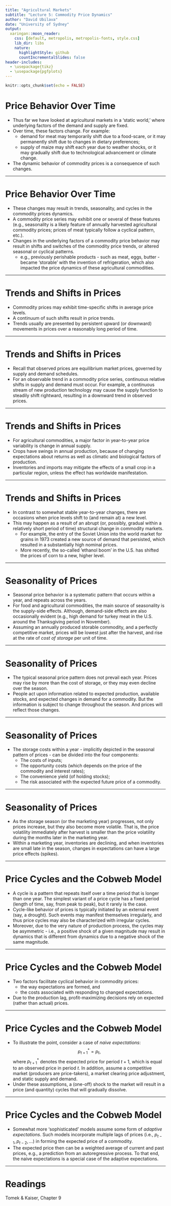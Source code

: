 ```yaml
---
title: "Agricultural Markets"
subtitle: "Lecture 5: Commodity Price Dynamics"
author: "David Ubilava"
date: "University of Sydney"
output:
  xaringan::moon_reader:
    css: [default, metropolis, metropolis-fonts, style.css]
    lib_dir: libs
    nature:
      highlightStyle: github
      countIncrementalSlides: false
header-includes: 
  - \usepackage{tikz}
  - \usepackage{pgfplots}
---
```



```r
knitr::opts_chunk$set(echo = FALSE)
```

# Price Behavior Over Time

- Thus far we have looked at agricultural markets in a 'static world,' where underlying factors of the demand and supply are fixed.
- Over time, these factors change. For example:
  * demand for meat may temporarily shift due to a food-scare, or it may permanently shift due to changes in dietary preferences;
  * supply of maize may shift each year due to weather shocks, or it may gradually shift due to technological advancement or climate change. 
- The dynamic behavior of commodity prices is a consequence of such changes. 

---


# Price Behavior Over Time

- These changes may result in trends, seasonality, and cycles in the commodity prices dynamics. 
- A commodity price series may exhibit one or several of these features (e.g., seasonality is a likely feature of annually harvested agricultural commodity prices; prices of meat typically follow a cyclical pattern, etc.). 
- Changes in the underlying factors of a commodity price behavior may result in shifts and switches of the commodity price trends, or altered seasonal or cyclical patterns. 
  * e.g., previously perishable products - such as meat, eggs, butter - became 'storable' with the invention of refrigeration, which also impacted the price dynamics of these agricultural commodities. 

---


# Trends and Shifts in Prices

- Commodity prices may exhibit time-specific shifts in average price levels. 
- A continuum of such shifts result in price trends. 
- Trends usually are presented by persistent upward (or downward) movements in prices over a reasonably long period of time. 

---


# Trends and Shifts in Prices

- Recall that observed prices are equilibrium market prices, governed by supply and demand schedules. 
- For an observable trend in a commodity price series, continuous relative shifts in supply and demand must occur. 
For example, a continuous stream of new production technology may cause the supply function to steadily shift rightward, resulting in a downward trend in observed prices.  

---


# Trends and Shifts in Prices

- For agricultural commodities, a major factor in year-to-year price variability is change in annual supply. 
- Crops have swings in annual production, because of changing expectations about returns as well as climatic and biological factors of production. 
- Inventories and imports may mitigate the effects of a small crop in a particular region, unless the effect has worldwide manifestation.  

---


# Trends and Shifts in Prices

- In contrast to somewhat stable year-to-year changes, there are occasions when price levels shift to (and remain at) a new level. 
- This may happen as a result of an abrupt (or, possibly, gradual within a relatively short period of time) structural change in commodity markets. 
  * For example, the entry of the Soviet Union into the world market for grains in 1973 created a new source of demand that persisted, which resulted in a substantially high nominal prices. 
  * More recently, the so-called 'ethanol boom' in the U.S. has shifted the prices of corn to a new, higher level.  

---


# Seasonality of Prices

- Seasonal price behavior is a systematic pattern that occurs within a year, and repeats across the years. 
- For food and agricultural commodities, the main source of seasonality is the supply-side effects. Although, demand-side effects are also occasionally evident (e.g., high demand for turkey meat in the U.S. around the Thanksgiving period in November). 
- Assuming an annually produced storable commodity, and a perfectly competitive market, prices will be lowest just after the harvest, and rise at the rate of *cost of storage* per unit of time.

---


# Seasonality of Prices

- The typical seasonal price pattern does not prevail each year. Prices may rise by more than the cost of storage, or they may even decline over the season. 
- People act upon information related to expected production, available stocks, and expected changes in demand for a commodity. But the information is subject to change throughout the season. And prices will reflect those changes.

---


# Seasonality of Prices

- The storage costs within a year - implicitly depicted in the seasonal pattern of prices - can be divided into the four components: 
  * The costs of inputs; 
  * The opportunity costs (which depends on the price of the commodity and interest rates); 
  * The convenience yield (of holding stocks); 
  * The risk associated with the expected future price of a commodity.

---


# Seasonality of Prices

- As the storage season (or the marketing year) progresses, not only prices increase, but they also become more volatile. That is, the price volatility immediately after harvest is smaller than the price volatility during the months later in the marketing year. 
- Within a marketing year, inventories are declining, and when inventories are small late in the season, changes in expectations can have a large price effects (spikes).

---


# Price Cycles and the Cobweb Model

- A cycle is a pattern that repeats itself over a time period that is longer than one year. The simplest variant of a price cycle has a fixed period (length of time, say, from peak to peak), but it rarely is the case. 
- Cycle-like behavior of prices is typically initiated by an external event (say, a drought). Such events may manifest themselves irregularly, and thus price cycles may also be characterized with irregular cycles. 
- Moreover, due to the very nature of production process, the cycles may be asymmetric - i.e., a positive shock of a given magnitude may result in dynamics that is different from dynamics due to a negative shock of the same magnitude.

---


# Price Cycles and the Cobweb Model

- Two factors facilitate cyclical behavior in commodity prices:
  * the way expectations are formed, and 
  * the costs associated with responding to changed expectations. 
- Due to the production lag, profit-maximizing decisions rely on expected (rather than actual) prices.

---


# Price Cycles and the Cobweb Model

- To illustrate the point, consider a case of *naive expectations*: $$p_{t+1}^{*} = p_{t},$$ where $p_{t+1}^{*}$ denotes the expected price for period $t+1$, which is equal to an observed price in period $t$. In addition, assume a competitive market (producers are price-takers), a market clearing price adjustment, and static supply and demand. 
- Under these assumptions, a (one-off) shock to the market will result in a price (and quantity) cycles that will gradually dissolve. 

---


# Price Cycles and the Cobweb Model

- Somewhat more 'sophisticated' models assume some form of *adaptive expectations*. Such models incorporate multiple lags of prices (i.e., $p_{t-1},p_{t-2},\dots$) in forming the expected price of a commodity. 
- The expected price then can be a weighted average of current and past prices, e.g., a prediction from an autoregressive process. To that end, the naive expectations is a special case of the adaptive expectations.


---

# Readings

Tomek & Kaiser, Chapter 9
